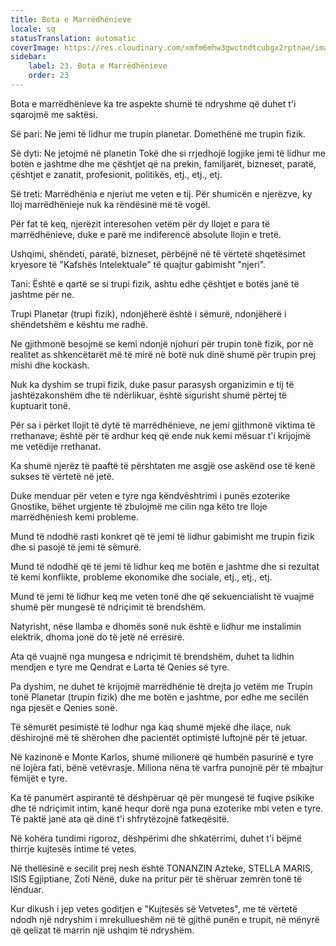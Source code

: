 ```yaml
---
title: Bota e Marrëdhënieve
locale: sq
statusTranslation: automatic
coverImage: https://res.cloudinary.com/xmfm6mhw3gwctndtcubgx2rptnae/image/upload/v1740468922/small_cover_tratado_de_psicologia_revolucionaria_a4c0dca4e0.webp
sidebar:
    label: 23. Bota e Marrëdhënieve
    order: 23
---
```

Bota e marrëdhënieve ka tre aspekte shumë të ndryshme që duhet t'i sqarojmë me saktësi.

Së pari: Ne jemi të lidhur me trupin planetar. Domethënë me trupin fizik.

Së dyti: Ne jetojmë në planetin Tokë dhe si rrjedhojë logjike jemi të lidhur me botën e jashtme dhe me çështjet që na prekin, familjarët, bizneset, paratë, çështjet e zanatit, profesionit, politikës, etj., etj., etj.

Së treti: Marrëdhënia e njeriut me veten e tij. Për shumicën e njerëzve, ky lloj marrëdhënieje nuk ka rëndësinë më të vogël.

Për fat të keq, njerëzit interesohen vetëm për dy llojet e para të marrëdhënieve, duke e parë me indiferencë absolute llojin e tretë.

Ushqimi, shëndeti, paratë, bizneset, përbëjnë në të vërtetë shqetësimet kryesore të "Kafshës Intelektuale" të quajtur gabimisht "njeri".

Tani: Është e qartë se si trupi fizik, ashtu edhe çështjet e botës janë të jashtme për ne.

Trupi Planetar (trupi fizik), ndonjëherë është i sëmurë, ndonjëherë i shëndetshëm e kështu me radhë.

Ne gjithmonë besojmë se kemi ndonjë njohuri për trupin tonë fizik, por në realitet as shkencëtarët më të mirë në botë nuk dinë shumë për trupin prej mishi dhe kockash.

Nuk ka dyshim se trupi fizik, duke pasur parasysh organizimin e tij të jashtëzakonshëm dhe të ndërlikuar, është sigurisht shumë përtej të kuptuarit tonë.

Për sa i përket llojit të dytë të marrëdhënieve, ne jemi gjithmonë viktima të rrethanave; është për të ardhur keq që ende nuk kemi mësuar t'i krijojmë me vetëdije rrethanat.

Ka shumë njerëz të paaftë të përshtaten me asgjë ose askënd ose të kenë sukses të vërtetë në jetë.

Duke menduar për veten e tyre nga këndvështrimi i punës ezoterike Gnostike, bëhet urgjente të zbulojmë me cilin nga këto tre lloje marrëdhëniesh kemi probleme.

Mund të ndodhë rasti konkret që të jemi të lidhur gabimisht me trupin fizik dhe si pasojë të jemi të sëmurë.

Mund të ndodhë që të jemi të lidhur keq me botën e jashtme dhe si rezultat të kemi konflikte, probleme ekonomike dhe sociale, etj., etj., etj.

Mund të jemi të lidhur keq me veten tonë dhe që sekuencialisht të vuajmë shumë për mungesë të ndriçimit të brendshëm.

Natyrisht, nëse llamba e dhomës sonë nuk është e lidhur me instalimin elektrik, dhoma jonë do të jetë në errësirë.

Ata që vuajnë nga mungesa e ndriçimit të brendshëm, duhet ta lidhin mendjen e tyre me Qendrat e Larta të Qenies së tyre.

Pa dyshim, ne duhet të krijojmë marrëdhënie të drejta jo vetëm me Trupin tonë Planetar (trupin fizik) dhe me botën e jashtme, por edhe me secilën nga pjesët e Qenies sonë.

Të sëmurët pesimistë të lodhur nga kaq shumë mjekë dhe ilaçe, nuk dëshirojnë më të shërohen dhe pacientët optimistë luftojnë për të jetuar.

Në kazinonë e Monte Karlos, shumë milionerë që humbën pasurinë e tyre në lojëra fati, bënë vetëvrasje. Miliona nëna të varfra punojnë për të mbajtur fëmijët e tyre.

Ka të panumërt aspirantë të dëshpëruar që për mungesë të fuqive psikike dhe të ndriçimit intim, kanë hequr dorë nga puna ezoterike mbi veten e tyre. Të paktë janë ata që dinë t'i shfrytëzojnë fatkeqësitë.

Në kohëra tundimi rigoroz, dëshpërimi dhe shkatërrimi, duhet t'i bëjmë thirrje kujtesës intime të vetes.

Në thellësinë e secilit prej nesh është TONANZIN Azteke, STELLA MARIS, ISIS Egjiptiane, Zoti Nënë, duke na pritur për të shëruar zemrën tonë të lënduar.

Kur dikush i jep vetes goditjen e "Kujtesës së Vetvetes", me të vërtetë ndodh një ndryshim i mrekullueshëm në të gjithë punën e trupit, në mënyrë që qelizat të marrin një ushqim të ndryshëm.


